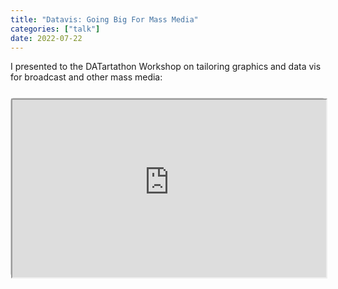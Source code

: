 ```yaml
---
title: "Datavis: Going Big For Mass Media"
categories: ["talk"]
date: 2022-07-22
---
```


I presented to the DATartathon Workshop on tailoring graphics and data vis for broadcast and other mass media:

```{=html}
<div style="text-align:center; position: relative; height: 0; padding-bottom: 56.25%; margin-top: 25px; margin-bottom: 25px; border: 1px solid #cccccc; border-radius: 5px;">
	<iframe style="position: absolute; top: 0; left: 0; width: 100%; height: 100%;" src="https://datartathon2022.talks.jamesgoldie.dev/#/james-goldie" allowfullscreen></iframe>
</div>
```

